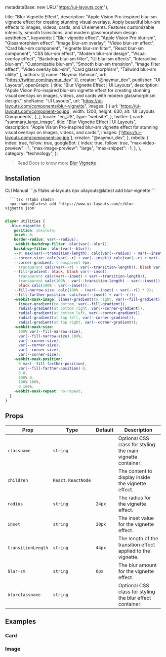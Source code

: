   metadataBase: new URL("https://ui-layouts.com"),

  title: "Blur Vignette Effect",
  description: "Apple Vision Pro-inspired blur-sm vignette effect for creating stunning visual overlays. Apply beautiful blur-sm effects to images, videos, cards, and UI elements. Features customizable intensity, smooth transitions, and modern glassmorphism design aesthetics.",
  keywords: [
    "Blur vignette effect",
    "Apple Vision Pro blur-sm",
    "Glassmorphism effect",
    "Image blur-sm overlay",
    "Video blur-sm effect",
    "Card blur-sm component",
    "Vignette blur-sm filter",
    "React blur-sm component",
    "CSS blur-sm effect",
    "Modern blur-sm design",
    "Visual overlay effect",
    "Backdrop blur-sm filter",
    "UI blur-sm effects",
    "Interactive blur-sm",
    "Customizable blur-sm",
    "Smooth blur-sm transition",
    "Image filter effect",
    "Video overlay blur-sm",
    "Card glassmorphism",
    "Tailwind blur-sm utility"
  ],
  authors: [{ name: "Naymur Rahman", url: "https://twitter.com/naymur_dev" }],
  creator: "@naymur_dev",
  publisher: "UI Layouts",
  openGraph: {
    title: "Blur Vignette Effect | UI Layouts",
    description: "Apple Vision Pro-inspired blur-sm vignette effect for creating stunning visual overlays on images, videos, and cards with modern glassmorphism design.",
    siteName: "UI Layouts",
    url: "https://ui-layouts.com/components/blur-vignette",
    images: [
      {
        url: 'https://ui-layouts.com/component-og.jpg',
        width: 1200,
        height: 630,
        alt: 'UI Layouts Components',
      },
    ],
    locale: "en_US",
    type: "website",
  },
  twitter: {
    card: "summary_large_image",
    title: "Blur Vignette Effect | UI Layouts",
    description: "Apple Vision Pro-inspired blur-sm vignette effect for stunning visual overlays on images, videos, and cards.",
    images: ['https://ui-layouts.com/component-og.jpg'],
    creator: "@naymur_dev",
  },
  robots: {
    index: true,
    follow: true,
    googleBot: {
      index: true,
      follow: true,
      "max-video-preview": -1,
      "max-image-preview": "large",
      "max-snippet": -1,
    },
  },
  category: "technology",
};

> Read Docs to know more [Blur Vignette](https://expensive.toys/blog/blur-vignette)

<ComponentCodePreview
  name='blur-vignette-video'
  jsonName='blur-vignette-video'
  isFitheight
/>


## Installation

<Tabs defaultValue="cli">

<TabsList className='border-b w-full bg-white justify-start dark:bg-neutral-800 h-11'>
  <TabsTrigger value='cli'>CLI</TabsTrigger>
  <TabsTrigger value='manual'>Manual</TabsTrigger>
</TabsList>

  <TabsContent value="cli">
   <CodeWithTabs>
      ```js !!tabs ui-layouts
      npx uilayouts@latest add blur-vignette
      ```

      ```tsx !!tabs shadcn
      npx shadcn@latest add 'https://www.ui-layouts.com/r/blur-vignette.json'
      ```

   </CodeWithTabs>
  </TabsContent>
  
  <TabsContent value="manual" manualType>

<CodeSnippets name="blur-vignette" />

```css globals.css
@layer utilities {
  .blur-vignette {
    position: absolute;
    inset: 0;
    border-radius: var(--radius);
    -webkit-backdrop-filter: blur(var(--blur));
    backdrop-filter: blur(var(--blur));
    --r: max(var(--transition-length), calc(var(--radius) - var(--inset)));
    --corner-size: calc(var(--r) + var(--inset)) calc(var(--r) + var(--inset));
    --corner-gradient: transparent 0px,
      transparent calc(var(--r) - var(--transition-length)), black var(--r);
    --fill-gradient: black, black var(--inset),
      transparent calc(var(--inset) + var(--transition-length)),
      transparent calc(100% - var(--transition-length) - var(--inset)),
      black calc(100% - var(--inset));
    --fill-narrow-size: calc(100% - (var(--inset) + var(--r)) * 2);
    --fill-farther-position: calc(var(--inset) + var(--r));
    -webkit-mask-image: linear-gradient(to right, var(--fill-gradient)),
      linear-gradient(to bottom, var(--fill-gradient)),
      radial-gradient(at bottom right, var(--corner-gradient)),
      radial-gradient(at bottom left, var(--corner-gradient)),
      radial-gradient(at top left, var(--corner-gradient)),
      radial-gradient(at top right, var(--corner-gradient));
    -webkit-mask-size:
      100% var(--fill-narrow-size),
      var(--fill-narrow-size) 100%,
      var(--corner-size),
      var(--corner-size),
      var(--corner-size),
      var(--corner-size);
    -webkit-mask-position:
      0 var(--fill-farther-position),
      var(--fill-farther-position) 0,
      0 0,
      100% 0,
      100% 100%,
      0 100%;
    -webkit-mask-repeat: no-repeat;
  }
}
```
</TabsContent>
</Tabs>

## Props

| Prop               | Type              | Default | Description                                                  |
| ------------------ | ----------------- | ------- | ------------------------------------------------------------ |
| `classname`        | `string`          |         | Optional CSS class for styling the main vignette container.  |
| `children`         | `React.ReactNode` |         | The content to display inside the vignette effect.           |
| `radius`           | `string`          | `24px`  | The radius for the vignette effect.                          |
| `inset`            | `string`          | `20px`  | The inset value for the vignette effect.                     |
| `transitionLength` | `string`          | `44px`  | The length of the transition effect applied to the vignette. |
| `blur-sm`             | `string`          | `6px`   | The blur amount for the vignette effect.                     |
| `blurclassname`    | `string`          |         | Optional CSS class for styling the blur effect container.    |


## Examples

### Card

<ComponentCodePreview
  name='blur-vignette-img'
  isFitheight
  jsonName='blur-vignette-img'
/>

### Image

<ComponentCodePreview
  name='blur-vignette-card'
  isFitheight
  jsonName='blur-vignette-card'
/>
